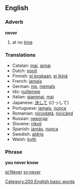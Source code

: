 ==English==
===Adverb===
'''never'''

# at no [[time]]

===Translations===
*Catalan: [[mai]], [[jamai]]
*Dutch: [[nooit]]
*Finnish: [[ei koskaan]], [[ei ikinä]]
*French: [[jamais]]
*German: [[nie]], [[niemals]]
*Ido: [[nultempe]]
*Italian: [[giammai]], [[mai]]
*Japanese: [[決して]] (けっして)
*Portuguese: [[jamais]], [[nunca]]
*Romanian: [[niciodată]], [[nicicând]]
*Russian: [[никогда|никогда́]]
*Slovene: [[nikoli]]
*Spanish: [[jamás]], [[nunca]]
*Swedish: [[aldrig]]
*Welsh: [[byth]]

===Phrase===
'''you never know'''

[[pl:Never]] [[sv:never]]
[[Category:200 English basic words]]